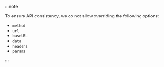 :::note

To ensure API consistency, we do not allow overriding the following options:

- `method`
- `url`
- `baseURL`
- `data`
- `headers`
- `params`

:::
